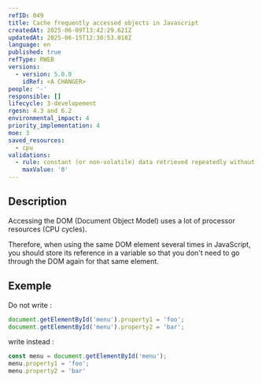 ```yaml
---
refID: 049
title: Cache frequently accessed objects in Javascript
createdAt: 2025-06-09T13:42:29.621Z
updatedAt: 2025-06-15T12:30:53.018Z
language: en
published: true
refType: RWEB
versions:
  - version: 5.0.0
    idRef: <A CHANGER>
people: '-'
responsible: []
lifecycle: 3-developement
rgesn: 4.3 and 6.2
environmental_impact: 4
priority_implementation: 4
moe: 3
saved_resources:
  - cpu
validations:
  - rule: constant (or non-volatile) data retrieved repeatedly without being cached
    maxValue: '0'
---
```


## Description

Accessing the DOM (Document Object Model) uses a lot of processor resources (CPU cycles).

Therefore, when using the same DOM element several times in JavaScript, you should store its reference in a variable so that you don't need to go through the DOM again for that same element.

## Exemple

Do not write :

```javascript
document.getElementById('menu').property1 = 'foo';
document.getElementById('menu').property2 = 'bar';
```

write instead :

```javascript
const menu = document.getElementById('menu');
menu.property1 = 'foo';
menu.property2 = 'bar'
```
